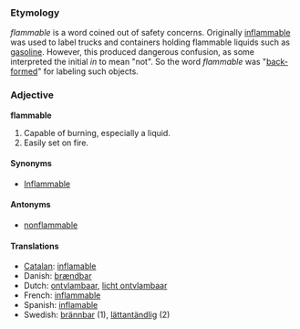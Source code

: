 ===Etymology===
''flammable'' is a word coined out of safety concerns.  Originally [[inflammable]] was used to label trucks and containers holding flammable liquids such as [[gasoline]].  However, this produced dangerous confusion, as some interpreted the initial ''in'' to mean "not".  So the word ''flammable'' was "[[back-formation|back-form]]ed" for labeling such objects.

===Adjective===
'''flammable'''

#Capable of burning, especially a liquid.
#Easily set on fire.

====Synonyms====
*[[Inflammable]]

====Antonyms====
*[[nonflammable]]

====Translations====
*[[Catalan]]: [[inflamable]]
*Danish: [[brændbar]]
*Dutch: [[ontvlambaar]], [[licht ontvlambaar]]
*French: [[inflammable]]
*Spanish: [[inflamable]]
*Swedish: [[brännbar]] (1), [[lättantändlig]] (2)